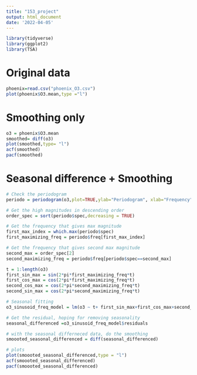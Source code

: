 ```yaml
---
title: "153_project"
output: html_document
date: '2022-04-05'
---
```


```r
library(tidyverse)
library(ggplot2)
library(TSA)
```

# Original data
```r
phoenix=read.csv("phoenix_O3.csv")
plot(phoenix$O3.mean,type ="l")
```
# Smoothing only
```r
o3 = phoenix$O3.mean
smoothed= diff(o3)
plot(smoothed,type= "l")
acf(smoothed)
pacf(smoothed)
```
# Seasonal difference + Smoothing 
```r
# Check the periodogram
periodo = periodogram(o3,plot=TRUE,ylab="Periodogram", xlab="Frequency")

# Get the high magnitudes in descending order
order_spec = sort(periodo$spec,decreasing = TRUE)

# Get the frequency that gives max magnitude
first_max_index = which.max(periodo$spec)
first_maximizing_freq = periodo$freq[first_max_index]

# Get the frequency that gives second max magnitude
second_max = order_spec[2]
second_maximizing_freq = periodo$freq[periodo$spec==second_max]

t = 1:length(o3)
first_sin_max = sin(2*pi*first_maximizing_freq*t)
first_cos_max = cos(2*pi*first_maximizing_freq*t)
second_cos_max = cos(2*pi*second_maximizing_freq*t)
second_sin_max = cos(2*pi*second_maximizing_freq*t)

# Seasonal fitting
o3_sinusoid_freq_model = lm(o3 ~ t+ first_sin_max+first_cos_max+second_cos_max+second_sin_max)

# Get the residual, hoping for removing seasonality
seasonal_differenced =o3_sinusoid_freq_model$residuals

# with the seasonal differneced data, do the smoothing
smoooted_seasonal_differenced = diff(seasonal_differenced)

# plots
plot(smoooted_seasonal_differenced,type = "l")
acf(smoooted_seasonal_differenced)
pacf(smoooted_seasonal_differenced)
```


